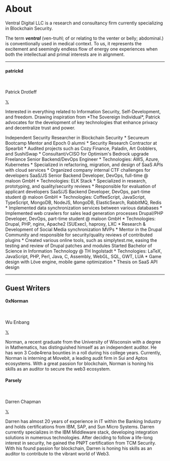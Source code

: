 
# About

Ventral Digital LLC is a research and consultancy firm currently specializing in Blockchain Security.

The term ___ventral___ (ven-tr*uh*l; of or relating to the venter or belly; abdominal.) is conventionally used in medical context. To us, it represents the excitement and seemingly endless flow of energy one experiences when both the intellectual and primal interests are in alignment.

---

#### patrickd

<br/>
<Features>
  <Feature index={0} centered style={{
    display: 'flex',
    alignItems: 'end',
    justifyContent: 'center',
    backgroundImage: 'url(/assets/authors/patrickd.jpg)',
    backgroundSize: 'cover',
    backgroundPosition: 'center',
    color: '#fff'
  }}>
    <p style={{
      paddingRight: '15px',
      display: 'flex',
      alignItems: 'end',
      minHeight: '300px'
    }}>Patrick Drotleff</p>
    <a href="https://github.com/patrickd-/" target="_blank" style={{
      paddingRight: '15px',
      marginBottom: '10px'
    }}><GitHubIcon /></a>
    <a href="https://twitter.com/patrickd_de" target="_blank" style={{
      fontSize: '28px',
      textDecoration: 'none'
    }}>𝕏</a>
  </Feature>
  <Feature index={1} large>
    <p>Interested in everything related to Information Security, Self-Development, and freedom. Drawing inspiration from *The Sovereign Individual*, Patrick advocates for the development of key technologies that enhance privacy and decentralize trust and power.</p>
  </Feature>
</Features>

<Timeline>
  <Year year='Since 2021'>
    Independent Security Researcher in Blockchain Security
    * Secureum Bootcamp Mentor and Epoch 0 alumni
    * Security Research Contractor at Spearbit
    * Audited projects such as Cozy Finance, Paladin, Art Gobblers, and SushiSwap
    * Consultant/vCISO for Optimism's Bedrock upgrade
  </Year>
  <Year year='2018 - 2021'>
    Freelance Senior Backend/DevOps Engineer
    * Technologies: AWS, Azure, Kubernetes
    * Specialized in refactoring, migration, and design of SaaS APIs with cloud services
    * Organized company internal CTF challenges for developers
  </Year>
  <Year year='2016 - 2018'>
    SaaS/JS Senior Backend Developer, DevOps, full-time @ maloon GmbH
    * Technologies: ELK Stack
    * Specialized in research, prototyping, and quality/security reviews
    * Responsible for evaluation of applicant developers
  </Year>
  <Year year='2013 - 2016'>
    SaaS/JS Backend Developer, DevOps, part-time student @ maloon GmbH
    * Technologies: CoffeeScript, JavaScript, TypeScript, MongoDB, NodeJS, MongoDB, ElasticSearch, RabbitMQ, Redis
    * Implemented data synchronization services between various databases
    * Implemented web crawlers for sales lead generation processes
  </Year>
  <Year year='2011 - 2013'>
    Drupal/PHP Developer, DevOps, part-time student @ maloon GmbH
    * Technologies: Drupal, PHP, nginx, Apache2 (SUExec), haproxy, LXC
    * Research & Development of Social Media synchronization MVPs
    * Mentor in the Drupal Community and responsible for security/quality reviews of contributed plugins
    * Created various online tools, such as simplytest.me, easing the testing and review of Drupal patches and modules
  </Year>
  <Year year='2011'>
    Started Bachelor of Science in Information Technology @ TH Ingolstadt
    * Technologies: LaTeX, JavaScript, PHP, Perl, Java, C, Assembly, WebGL, SQL, GWT, LUA
    * Game design with Löve engine, mobile game optimization
    * Thesis on SaaS API design
  </Year>
</Timeline>

---

## Guest Writers

#### 0xNorman

<br/>
<Features>
  <Feature index={0} centered style={{
    display: 'flex',
    alignItems: 'end',
    justifyContent: 'center',
    backgroundImage: 'url(/assets/authors/0xNorman.jpg)',
    backgroundSize: 'cover',
    backgroundPosition: 'center',
    color: '#fff'
  }}>
    <p style={{
      paddingRight: '15px',
      display: 'flex',
      alignItems: 'end',
      minHeight: '300px'
    }}>Wu Enbang</p>
    <a href="https://github.com/EnbangWu/" target="_blank" style={{
      paddingRight: '15px',
      marginBottom: '10px'
    }}><GitHubIcon /></a>
    <a href="https://twitter.com/Normanrockon" target="_blank" style={{
      fontSize: '28px',
      textDecoration: 'none'
    }}>𝕏</a>
  </Feature>
  <Feature index={1} large>
    <p>Norman, a recent graduate from the University of Wisconsin with a degree in Mathematics, has distinguished himself as an independent auditor. He has won 3 Code4rena bounties in a roll during his college years. Currently, Norman is interning at Movebit, a leading audit firm in Sui and Aptos ecosystems. With a great passion for blockchain, Norman is honing his skills as an auditor to secure the web3 ecosystem.</p>
  </Feature>
</Features>

#### Parsely

<br/>
<Features>
  <Feature index={0} centered style={{
    display: 'flex',
    alignItems: 'end',
    justifyContent: 'center',
    backgroundImage: 'url(/assets/authors/Parsely.jpg)',
    backgroundSize: 'cover',
    backgroundPosition: 'center',
    color: '#fff'
  }}>
    <p style={{
      paddingRight: '15px',
      display: 'flex',
      alignItems: 'end',
      minHeight: '300px'
    }}>Darren Chapman</p>
    <a href="https://github.com/bbresearcher" target="_blank" style={{
      paddingRight: '15px',
      marginBottom: '10px'
    }}><GitHubIcon /></a>
    <a href="https://twitter.com/_Parsely_" target="_blank" style={{
      fontSize: '28px',
      textDecoration: 'none'
    }}>𝕏</a>
  </Feature>
  <Feature index={1} large>
    <p>Darren has almost 20 years of experience in IT within the Banking Industry and holds certifications from IBM, SAP, and Sun Micro Systems. Darren currently specializes in the IBM Middleware stack, developing integration solutions in numerous technologies. After deciding to follow a life-long interest in security, he gained the PNPT certification from TCM Security. With his found passion for blockchain, Darren is honing his skills as an auditor to contribute to the vibrant world of Web3.</p>
  </Feature>
</Features>
